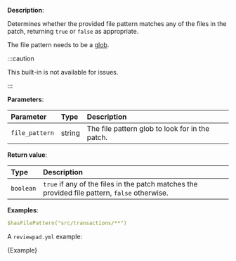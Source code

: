 
**Description**:

Determines whether the provided file pattern matches any of the files in the patch, returning `true` or `false` as appropriate.

The file pattern needs to be a [glob](<https://en.wikipedia.org/wiki/Glob_(programming)>).

:::caution

This built-in is not available for issues.

:::

**Parameters**:

| Parameter      | Type   | Description                                     |
| :------------- | :----- | :---------------------------------------------- |
| `file_pattern` | string | The file pattern glob to look for in the patch. |

**Return value**:

| Type      | Description                                                                                   |
| :-------- | :-------------------------------------------------------------------------------------------- |
| `boolean` | `true` if any of the files in the patch matches the provided file pattern, `false` otherwise. |

**Examples**:

```yml
$hasFilePattern("src/transactions/**")
```

A `reviewpad.yml` example:

<CodeBlock language="yml" title="reviewpad.yml">{Example}</CodeBlock>
